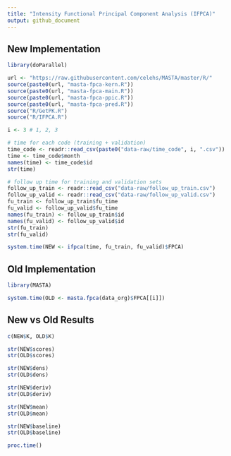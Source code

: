 ```yaml
---
title: "Intensity Functional Principal Component Analysis (IFPCA)"
output: github_document
---
```


## New Implementation

```r
library(doParallel)
```

```r
url <- "https://raw.githubusercontent.com/celehs/MASTA/master/R/"
source(paste0(url, "masta-fpca-kern.R"))
source(paste0(url, "masta-fpca-main.R"))
source(paste0(url, "masta-fpca-ppic.R"))
source(paste0(url, "masta-fpca-pred.R"))
source("R/GetPK.R")
source("R/IFPCA.R")
```

```r
i <- 3 # 1, 2, 3 
```

```r
# time for each code (training + validation)
time_code <- readr::read_csv(paste0("data-raw/time_code", i, ".csv"))
time <- time_code$month
names(time) <- time_code$id
str(time)
```

```r
# follow up time for training and validation sets
follow_up_train <- readr::read_csv("data-raw/follow_up_train.csv")
follow_up_valid <- readr::read_csv("data-raw/follow_up_valid.csv")
fu_train <- follow_up_train$fu_time
fu_valid <- follow_up_valid$fu_time
names(fu_train) <- follow_up_train$id
names(fu_valid) <- follow_up_valid$id
str(fu_train)
str(fu_valid)
```

```r
system.time(NEW <- ifpca(time, fu_train, fu_valid)$FPCA)
```

## Old Implementation

```r
library(MASTA) 
```

```r
system.time(OLD <- masta.fpca(data_org)$FPCA[[i]])
```

## New vs Old Results

```r
c(NEW$K, OLD$K)
```

```r
str(NEW$scores)
str(OLD$scores)
```

```r
str(NEW$dens)
str(OLD$dens)
```

```r
str(NEW$deriv)
str(OLD$deriv)
```

```r
str(NEW$mean)
str(OLD$mean)
```

```r
str(NEW$baseline)
str(OLD$baseline)
```

```r
proc.time()
```
